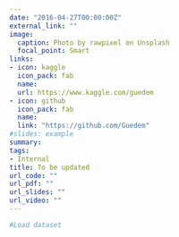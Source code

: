```yaml
---
date: "2016-04-27T00:00:00Z"
external_link: ""
image:
  caption: Photo by rawpixel on Unsplash
  focal_point: Smart
links:
- icon: kaggle
  icon_pack: fab
  name:
  url: https://www.kaggle.com/guedem
- icon: github
  icon_pack: fab
  name: 
  link: "https://github.com/Guedem"
#slides: example
summary:
tags:
- Internal
title: To be updated
url_code: ""
url_pdf: ""
url_slides: ""
url_video: ""
---
```



```r
#Load dataset 

```

